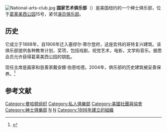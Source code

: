 {{coord|40.737828|-73.986617|region:US_type:landmark|display=title}}
[[Image:National-arts-club.jpg|thumb]] 
'''国家艺术俱乐部'''（{{lang-en|National Arts Club}}）是美国纽约的一个绅士俱乐部，位于[[葛莱美西公园|葛莱美西公园]]15号，紧邻[[演员俱乐部|演员俱乐部]]。

==历史==
它成立于1898年，自1906年迁入塞缪尔·蒂尔登府，这座宏伟的哥特复兴建筑。该俱乐部提供各种教育计划，奖项，包括戏剧，视觉艺术，电影，文学和音乐。据悉会员允许获得葛莱美西公园的钥匙。

现任主席是画家和慈善家戴安娜·伯恩哈德。2004年，俱乐部的历史建筑被妥善保养。<ref name="nyt-20010125">{{cite news
| url = http://query.nytimes.com/gst/fullpage.html?res=9C06E1D8163FF936A15752C0A9679C8B63&sec=&spon=&pagewanted=2
| work = [[The_New_York_Times|The New York Times]]
| author = Robin Finn
| date = 2001-01-25
| title = A Patron of the Arts in a Courtroom Drama
}}</ref>

==参考文献==
{{Reflist}}

[[Category:曼哈顿组织|Category:曼哈顿组织]]
[[Category:私人俱樂部|Category:私人俱樂部]]
[[Category:美國社團與協會|Category:美國社團與協會]]
[[Category:紳士俱樂部|Category:紳士俱樂部]]
[[Category:美国艺术团体|N]]
[[Category:纽约市文化组织|N]]
[[Category:1898年建立的組織|Category:1898年建立的組織]]
